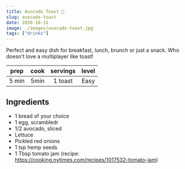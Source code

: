 ```yaml
---
title: Avocado Toast 🥑
slug: avocado-toast
date: 2020-10-31
image: ./images/avocado-toast.jpg
tags: ["drinks"]
---
```


<StyledParagraph>Perfect and easy dish for breakfast, lunch, brunch or just a snack. Who doesn't love a multiplayer like toast!</StyledParagraph>

| prep | cook | servings | level |
| :--: | :--: | :------: | :---: |
| 5 min | 5min |  1 toast  | Easy  |

## Ingredients

- <ListItem>1 bread of your choice</ListItem>
- <ListItem>1 egg, scrambledr</ListItem>
- <ListItem>1/2 avocado, sliced</ListItem>
- <ListItem>Lettuce</ListItem>
- <ListItem>Pickled red onions</ListItem>
- <ListItem>1 tsp hemp seeds</ListItem>
- <ListItem>1 Tbsp tomato jam (recipe: https://cooking.nytimes.com/recipes/1017532-tomato-jam)</ListItem>

